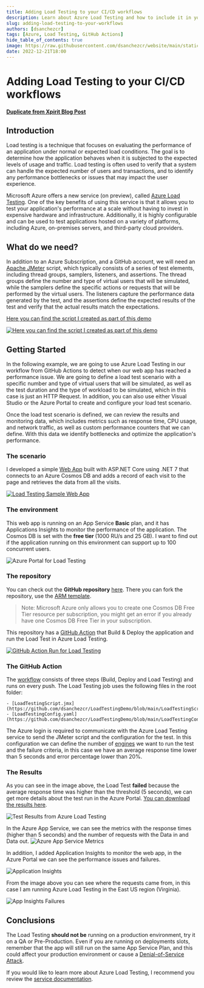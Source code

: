 ```yaml
---
title: Adding Load Testing to your CI/CD workflows
description: Learn about Azure Load Testing and how to include it in your GitHub Actions.
slug: adding-load-testing-to-your-workflows
authors: [dsanchezcr]
tags: [Azure, Load Testing, GitHub Actions]
hide_table_of_contents: true
image: https://raw.githubusercontent.com/dsanchezcr/website/main/static/img/LoadTesting/LoadTestingWebApp.jpg
date: 2022-12-21T18:00
---
```

# Adding Load Testing to your CI/CD workflows
#### [Duplicate from Xpirit Blog Post](https://xpirit.com/adding-load-testing-to-your-workflows)

## Introduction
Load testing is a technique that focuses on evaluating the performance of an application under normal or expected load conditions. The goal is to determine how the application behaves when it is subjected to the expected levels of usage and traffic. Load testing is often used to verify that a system can handle the expected number of users and transactions, and to identify any performance bottlenecks or issues that may impact the user experience.

Microsoft Azure offers a new service (on preview), called [Azure Load Testing](https://azure.microsoft.com/products/load-testing). One of the key benefits of using this service is that it allows you to test your application's performance at a scale without having to invest in expensive hardware and infrastructure. Additionally, it is highly configurable and can be used to test applications hosted on a variety of platforms, including Azure, on-premises servers, and third-party cloud providers.

## What do we need?
In addition to an Azure Subscription, and a GitHub account, we will need an [Apache JMeter](https://jmeter.apache.org) script, which typically consists of a series of test elements, including thread groups, samplers, listeners, and assertions. The thread groups define the number and type of virtual users that will be simulated, while the samplers define the specific actions or requests that will be performed by the virtual users. The listeners capture the performance data generated by the test, and the assertions define the expected results of the test and verify that the actual results match the expectations.

[Here you can find the script I created as part of this demo](https://raw.githubusercontent.com/dsanchezcr/LoadTestingDemo/main/LoadTestingScript.jmx)

[![Here you can find the script I created as part of this demo](../static/img/LoadTesting/JMeterScript.jpg)](https://raw.githubusercontent.com/dsanchezcr/LoadTestingDemo/main/LoadTestingScript.jmx)

## Getting Started
In the following example, we are going to use Azure Load Testing in our workflow from GitHub Actions to detect when our web app has reached a performance issue. We are going to define a load test scenario with a specific number and type of virtual users that will be simulated, as well as the test duration and the type of workload to be simulated, which in this case is just an HTTP Request. In addition, you can also use either Visual Studio or the Azure Portal to create and configure your load test scenario.

Once the load test scenario is defined, we can review the results and monitoring data, which includes metrics such as response time, CPU usage, and network traffic, as well as custom performance counters that we can define. With this data we identify bottlenecks and optimize the application's performance.

### The scenario
I developed a simple [Web App](https://loadtestingweb.azurewebsites.net) built with ASP.NET Core using .NET 7 that connects to an Azure Cosmos DB and adds a record of each visit to the page and retrieves the data from all the visits.

[![Load Testing Sample Web App](../static/img/LoadTesting/LoadTestingWebApp.jpg)](https://loadtestingweb.azurewebsites.net)

### The environment
This web app is running on an App Service <strong>Basic</strong> plan, and it has Applications Insights to monitor the performance of the application. The Cosmos DB is set with the <strong>free tier </strong>(1000 RU/s and 25 GB). I want to find out if the application running on this environment can support up to 100 concurrent users.

![Azure Portal for Load Testing](../static/img/LoadTesting/AzurePortal.jpg)

### The repository
You can check out the **GitHub repository** [here](https://github.com/dsanchezcr/LoadTestingDemo). There you can fork the repository, use the [ARM template](https://portal.azure.com/#create/Microsoft.Template/uri/https%3A%2F%2Fraw.githubusercontent.com%2Fdsanchezcr%2FLoadTestingDemo%2Fmain%2FARM%2Ftemplate.json).


> Note: Microsoft Azure only allows you to create one Cosmos DB Free Tier resource per subscription, you might get an error if you already have one Cosmos DB Free Tier in your subscription.

This repository has a [GitHub Action](https://github.com/dsanchezcr/LoadTestingDemo/actions/runs/3745714572) that Build & Deploy the application and run the Load Test in Azure Load Testing.

[![GitHub Action Run for Load Testing](../static/img/LoadTesting/GitHubActionRun.jpg)](https://github.com/dsanchezcr/LoadTestingDemo/actions/runs/3745714572)

### The GitHub Action
The [workflow](https://raw.githubusercontent.com/dsanchezcr/LoadTestingDemo/main/.github/workflows/workflow.yml) consists of three steps (Build, Deploy and Load Testing) and runs on every push. The Load Testing job uses the following files in the root folder:

 	- [LoadTestingScript.jmx](https://github.com/dsanchezcr/LoadTestingDemo/blob/main/LoadTestingScript.jmx)
 	- [LoadTestingConfig.yaml](https://github.com/dsanchezcr/LoadTestingDemo/blob/main/LoadTestingConfig.yaml)

The Azure login is required to communicate with the Azure Load Testing service to send the JMeter script and the configuration for the test. In this configuration we can define the number of [engines](https://learn.microsoft.com/azure/load-testing/concept-load-testing-concepts#test-engine) we want to run the test and the failure criteria, in this case we have an average response time lower than 5 seconds and error percentage lower than 20%.

### The Results
As you can see in the image above, the Load Test <strong>failed</strong> because the average response time was higher than the threshold (5 seconds), we can get more details about the test run in the Azure Portal. [You can download the results here](https://raw.githubusercontent.com/dsanchezcr/LoadTestingDemo/main/engine1_results.csv).

![Test Results from Azure Load Testing](../static/img/LoadTesting/TestResult.jpg)

In the Azure App Service, we can see the metrics with the response times (higher than 5 seconds) and the number of requests with the Data in and Data out. 
![Azure App Service Metrics](../static/img/LoadTesting/AppServiceMetrics.jpg)

In addition, I added Application Insights to monitor the web app, in the Azure Portal we can see the performance issues and failures.

![Application Insights](../static/img/LoadTesting/AppInsightsPerformance.jpg)

From the image above you can see where the requests came from, in this case I am running Azure Load Testing in the East US region (Virginia).

![App Insights Failures](../static/img/LoadTesting/AppInsightsFailures.jpg)

## Conclusions
The Load Testing <strong>should not be</strong> running on a production environment, try it on a QA or Pre-Production. Even if you are running on deployments slots, remember that the app will still run on the same App Service Plan, and this could affect your production environment or cause a [Denial-of-Service Attack](https://en.wikipedia.org/wiki/Denial-of-service_attack).

If you would like to learn more about Azure Load Testing, I recommend you review the [service documentation](https://learn.microsoft.com/azure/load-testing).